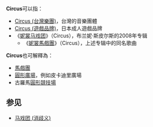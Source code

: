 {{NoteTA
| G1 = Show
| G2 = Britney Spears
}}
'''Circus'''可以指：
* [[Circus_(台灣樂團)|Circus (台灣樂團)]]，台灣的音樂團體
* [[Circus_(遊戲品牌)|Circus (遊戲品牌)]]，日本成人遊戲品牌
* 《[[妮裳马戏团|妮裳马戏团]]》（Circus），布兰妮·斯皮尔斯的2008年专辑
** 《[[妮裳马戏团_(歌曲)|妮裳馬戲團]]》（Circus），上述专辑中的同名歌曲

'''Circus'''也可解釋為：
* [[馬戲團|馬戲團]]
* [[圓形廣場|圓形廣場]]，例如皮卡迪里廣場
* 古羅馬[[圓形競技場|圓形競技場]]

== 参见 ==
* [[马戏团_(消歧义)|马戏团 (消歧义)]]

{{disambig|Circus|Cat=非中文名称消歧义}}